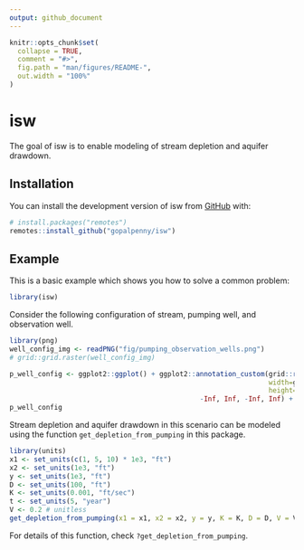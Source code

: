 ```yaml
---
output: github_document
---
```


<!-- README.md is generated from README.Rmd. Please edit that file -->

```r
knitr::opts_chunk$set(
  collapse = TRUE,
  comment = "#>",
  fig.path = "man/figures/README-",
  out.width = "100%"
)
```

# isw

<!-- badges: start -->
<!-- badges: end -->

The goal of isw is to enable modeling of stream depletion and aquifer drawdown.

## Installation

You can install the development version of isw from [GitHub](https://github.com/) with:

``` r
# install.packages("remotes")
remotes::install_github("gopalpenny/isw")
```

## Example

This is a basic example which shows you how to solve a common problem:

```r
library(isw)
```

Consider the following configuration of stream, pumping well, and observation well.

```r
library(png)
well_config_img <- readPNG("fig/pumping_observation_wells.png")
# grid::grid.raster(well_config_img)

p_well_config <- ggplot2::ggplot() + ggplot2::annotation_custom(grid::rasterGrob(well_config_img,
                                                                width=ggplot2::unit(1,"npc"),
                                                                height=ggplot2::unit(1,"npc")),
                                               -Inf, Inf, -Inf, Inf) + ggplot2::coord_equal()
p_well_config
```


Stream depletion and aquifer drawdown in this scenario can be modeled using the function
`get_depletion_from_pumping` in this package. 

```r
library(units)
x1 <- set_units(c(1, 5, 10) * 1e3, "ft")
x2 <- set_units(1e3, "ft")
y <- set_units(1e3, "ft")
D <- set_units(100, "ft")
K <- set_units(0.001, "ft/sec")
t <- set_units(5, "year")
V <- 0.2 # unitless
get_depletion_from_pumping(x1 = x1, x2 = x2, y = y, K = K, D = D, V = V, t = t))
```

For details of this function, check `?get_depletion_from_pumping`.

